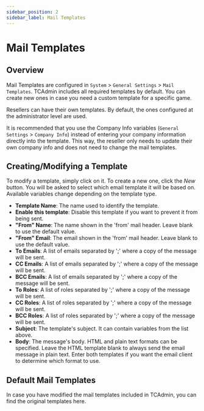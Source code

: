 ```yaml
---
sidebar_position: 2
sidebar_label: Mail Templates
---
```


# Mail Templates

## Overview
Mail Templates are configured in `System` > `General Settings` > `Mail Templates`. TCAdmin includes all required templates by default. You can create new ones in case you need a custom template for a specific game.

Resellers can have their own templates. By default, the ones configured at the administrator level are used.

It is recommended that you use the Company Info variables (`General Settings` > `Company Info`) instead of entering your company information directly into the template. This way, the reseller only needs to update their own company info and does not need to change the mail templates.

## Creating/Modifying a Template
To modify a template, simply click on it. To create a new one, click the *New* button. You will be asked to select which email template it will be based on. Available variables change depending on the template type.

- **Template Name**: The name used to identify the template.
- **Enable this template**: Disable this template if you want to prevent it from being sent.
- **"From" Name**: The name shown in the 'from' mail header. Leave blank to use the default value.
- **"From" Email**: The email shown in the 'from' mail header. Leave blank to use the default value.
- **To Emails**: A list of emails separated by ';' where a copy of the message will be sent.
- **CC Emails**: A list of emails separated by ';' where a copy of the message will be sent.
- **BCC Emails**: A list of emails separated by ';' where a copy of the message will be sent.
- **To Roles**: A list of roles separated by ';' where a copy of the message will be sent.
- **CC Roles**: A list of roles separated by ';' where a copy of the message will be sent.
- **BCC Roles**: A list of roles separated by ';' where a copy of the message will be sent.
- **Subject**: The template's subject. It can contain variables from the list above.
- **Body**: The message's body. HTML and plain text formats can be specified. Leave the HTML template blank to always send the email message in plain text. Enter both templates if you want the email client to determine which format to use.

## Default Mail Templates
In case you have modified the mail templates included in TCAdmin, you can find the original templates here.
